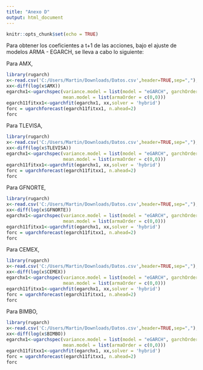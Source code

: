 ---
title: "Anexo D"
output: html_document
---

```{r setup, include=FALSE}
knitr::opts_chunk$set(echo = TRUE)
```


Para obtener los coeficientes a t+1 de las acciones, bajo el ajuste de modelos ARMA - EGARCH, se lleva a cabo lo siguiente:

Para AMX,

```{r}
library(rugarch)
x<-read.csv('C:/Users/Martin/Downloads/Datos.csv',header=TRUE,sep=",");
xx<-diff(log(x$AMX))
egarchx1<-ugarchspec(variance.model = list(model = "eGARCH", garchOrder = c(2,2)),
                     mean.model = list(armaOrder = c(0,0)))
egarch11fitxx1<-ugarchfit(egarchx1, xx,solver = 'hybrid')
forc = ugarchforecast(egarch11fitxx1, n.ahead=2)
forc
```


Para TLEVISA,

```{r}
library(rugarch)
x<-read.csv('C:/Users/Martin/Downloads/Datos.csv',header=TRUE,sep=",");
xx<-diff(log(x$TLEVISA))
egarchx1<-ugarchspec(variance.model = list(model = "eGARCH", garchOrder = c(1,1)),
                     mean.model = list(armaOrder = c(0,0)))
egarch11fitxx1<-ugarchfit(egarchx1, xx,solver = 'hybrid')
forc = ugarchforecast(egarch11fitxx1, n.ahead=2)
forc

```


Para GFNORTE,
```{r}
library(rugarch)
x<-read.csv('C:/Users/Martin/Downloads/Datos.csv',header=TRUE,sep=",");
xx<-diff(log(x$GFNORTE))
egarchx1<-ugarchspec(variance.model = list(model = "eGARCH", garchOrder = c(2,1)),
                     mean.model = list(armaOrder = c(0,0)))
egarch11fitxx1<-ugarchfit(egarchx1, xx,solver = 'hybrid')
forc = ugarchforecast(egarch11fitxx1, n.ahead=2)
forc
```

Para CEMEX,
```{r}
library(rugarch)
x<-read.csv('C:/Users/Martin/Downloads/Datos.csv',header=TRUE,sep=",");
xx<-diff(log(x$CEMEX))
egarchx1<-ugarchspec(variance.model = list(model = "eGARCH", garchOrder = c(1,2)),
                     mean.model = list(armaOrder = c(0,0)))
egarch11fitxx1<-ugarchfit(egarchx1, xx,solver = 'hybrid')
forc = ugarchforecast(egarch11fitxx1, n.ahead=2)
forc
```


Para BIMBO,
```{r}
library(rugarch)
x<-read.csv('C:/Users/Martin/Downloads/Datos.csv',header=TRUE,sep=",");
xx<-diff(log(x$BIMBO))
egarchx1<-ugarchspec(variance.model = list(model = "eGARCH", garchOrder = c(1,1)),
                     mean.model = list(armaOrder = c(0,0)))
egarch11fitxx1<-ugarchfit(egarchx1, xx,solver = 'hybrid')
forc = ugarchforecast(egarch11fitxx1, n.ahead=2)
forc
```
